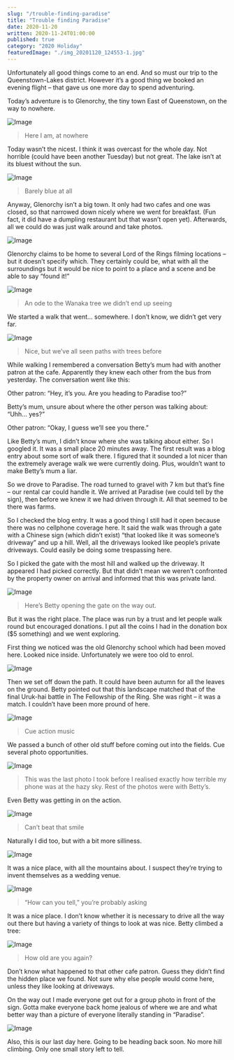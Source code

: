 ```yaml
---
slug: "/trouble-finding-paradise"
title: "Trouble finding Paradise"
date: 2020-11-20
written: 2020-11-24T01:00:00
published: true
category: "2020 Holiday"
featuredImage: "./img_20201120_124553-1.jpg"
---
```


Unfortunately all good things come to an end. And so must our trip to the Queenstown-Lakes district. However it’s a good thing we booked an evening flight – that gave us one more day to spend adventuring.

Today’s adventure is to Glenorchy, the tiny town East of Queenstown, on the way to nowhere.

![Image](img_20201120_110502.jpg)

> Here I am, at nowhere

Today wasn’t the nicest. I think it was overcast for the whole day. Not horrible (could have been another Tuesday) but not great. The lake isn’t at its bluest without the sun.

![Image](img_20201120_110633.jpg)

> Barely blue at all

Anyway, Glenorchy isn’t a big town. It only had two cafes and one was closed, so that narrowed down nicely where we went for breakfast. (Fun fact, it did have a dumpling restaurant but that wasn’t open yet). Afterwards, all we could do was just walk around and take photos.

![Image](img_20201120_110712.jpg)

Glenorchy claims to be home to several Lord of the Rings filming locations – but it doesn’t specify which. They certainly could be, what with all the surroundings but it would be nice to point to a place and a scene and be able to say “found it!”

![Image](img_20201120_111146.jpg)

> An ode to the Wanaka tree we didn’t end up seeing

We started a walk that went… somewhere. I don’t know, we didn’t get very far.

![Image](img_20201120_112132.jpg)

> Nice, but we’ve all seen paths with trees before

While walking I remembered a conversation Betty’s mum had with another patron at the cafe. Apparently they knew each other from the bus from yesterday. The conversation went like this:

Other patron: “Hey, it’s you. Are you heading to Paradise too?”

Betty’s mum, unsure about where the other person was talking about: “Uhh… yes?”

Other patron: “Okay, I guess we’ll see you there.”

Like Betty’s mum, I didn’t know where she was talking about either. So I googled it. It was a small place 20 minutes away. The first result was a blog entry about some sort of walk there. I figured that it sounded a lot nicer than the extremely average walk we were currently doing. Plus, wouldn’t want to make Betty’s mum a liar.

So we drove to Paradise. The road turned to gravel with 7 km but that’s fine – our rental car could handle it. We arrived at Paradise (we could tell by the sign), then before we knew it we had driven through it. All that seemed to be there was farms.

So I checked the blog entry. It was a good thing I still had it open because there was no cellphone coverage here. It said the walk was through a gate with a Chinese sign (which didn’t exist) “that looked like it was someone’s driveway” and up a hill. Well, all the driveways looked like people’s private driveways. Could easily be doing some trespassing here.

So I picked the gate with the most hill and walked up the driveway. It appeared I had picked correctly. But that didn’t mean we weren’t confronted by the property owner on arrival and informed that this was private land.

![Image](img_20201120_125746.jpg)

> Here’s Betty opening the gate on the way out.

But it was the right place. The place was run by a trust and let people walk round but encouraged donations. I put all the coins I had in the donation box ($5 something) and we went exploring.

First thing we noticed was the old Glenorchy school which had been moved here. Looked nice inside. Unfortunately we were too old to enrol.

![Image](img_20201120_121827.jpg)

Then we set off down the path. It could have been autumn for all the leaves on the ground. Betty pointed out that this landscape matched that of the final Uruk-hai battle in The Fellowship of the Ring. She was right – it was a match. I couldn’t have been more pround of here.

![Image](img_20201120_122508.jpg)

> Cue action music

We passed a bunch of other old stuff before coming out into the fields. Cue several photo opportunities.

![Image](img_20201120_124043.jpg)

> This was the last photo I took before I realised exactly how terrible my phone was at the hazy sky. Rest of the photos were with Betty’s.

Even Betty was getting in on the action.

![Image](img_20201120_124245.jpg)

> Can’t beat that smile

Naturally I did too, but with a bit more silliness.

![Image](img_20201120_124306.jpg)

It was a nice place, with all the mountains about. I suspect they’re trying to invent themselves as a wedding venue.

![Image](img_20201120_124553-1.jpg)

> “How can you tell,” you’re probably asking

It was a nice place. I don’t know whether it is necessary to drive all the way out there but having a variety of things to look at was nice. Betty climbed a tree:

![Image](img_20201120_125345.jpg)

> How old are you again?

Don’t know what happened to that other cafe patron. Guess they didn’t find the hidden place we found. Not sure why else people would come here, unless they like looking at driveways.

On the way out I made everyone get out for a group photo in front of the sign. Gotta make everyone back home jealous of where we are and what better way than a picture of everyone literally standing in “Paradise”.

![Image](img_20201120_130055.jpg)

Also, this is our last day here. Going to be heading back soon. No more hill climbing. Only one small story left to tell.